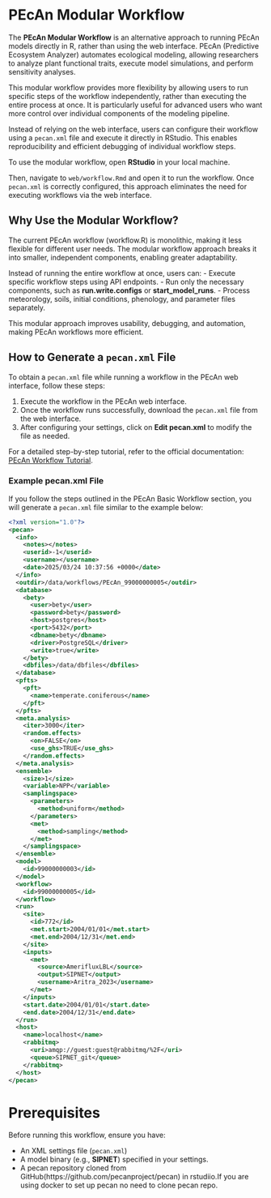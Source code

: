 # PEcAn Modular Workflow

The **PEcAn Modular Workflow** is an alternative approach to running PEcAn models directly in R, rather than using the web interface. PEcAn (Predictive Ecosystem Analyzer) automates ecological modeling, allowing researchers to analyze plant functional traits, execute model simulations, and perform sensitivity analyses. 

This modular workflow provides more flexibility by allowing users to run specific steps of the workflow independently, rather than executing the entire process at once. It is particularly useful for advanced users who want more control over individual components of the modeling pipeline.

Instead of relying on the web interface, users can configure their workflow using a `pecan.xml` file and execute it directly in RStudio. This enables reproducibility and efficient debugging of individual workflow steps.

To use the modular workflow, open **RStudio** in your local machine.

Then, navigate to `web/workflow.Rmd` and open it to run the workflow. Once `pecan.xml` is correctly configured, this approach eliminates the need for executing workflows via the web interface.


## Why Use the Modular Workflow?

The current PEcAn workflow (workflow.R) is monolithic, making it less flexible for different user needs. The modular workflow approach breaks it into smaller, independent components, enabling greater adaptability. 

Instead of running the entire workflow at once, users can:
- Execute specific workflow steps using API endpoints.
- Run only the necessary components, such as **run.write.configs** or **start_model_runs**.
- Process meteorology, soils, initial conditions, phenology, and parameter files separately.

This modular approach improves usability, debugging, and automation, making PEcAn workflows more efficient.

## How to Generate a `pecan.xml` File

To obtain a `pecan.xml` file while running a workflow in the PEcAn web interface, follow these steps:

1. Execute the workflow in the PEcAn web interface.
2. Once the workflow runs successfully, download the `pecan.xml` file from the web interface.
3. After configuring your settings, click on **Edit pecan.xml** to modify the file as needed.

For a detailed step-by-step tutorial, refer to the official documentation:  
[PEcAn Workflow Tutorial](https://pecanproject.github.io/pecan-documentation/tutorials/Demo01.html).


### Example pecan.xml File

If you follow the steps outlined in the PEcAn Basic Workflow section, you will generate a `pecan.xml` file similar to the example below:

```xml
<?xml version="1.0"?>
<pecan>
  <info>
    <notes></notes>
    <userid>-1</userid>
    <username></username>
    <date>2025/03/24 10:37:56 +0000</date>
  </info>
  <outdir>/data/workflows/PEcAn_99000000005</outdir>
  <database>
    <bety>
      <user>bety</user>
      <password>bety</password>
      <host>postgres</host>
      <port>5432</port>
      <dbname>bety</dbname>
      <driver>PostgreSQL</driver>
      <write>true</write>
    </bety>
    <dbfiles>/data/dbfiles</dbfiles>
  </database>
  <pfts>
    <pft>
      <name>temperate.coniferous</name> 
    </pft>
  </pfts>
  <meta.analysis>
    <iter>3000</iter>
    <random.effects>
      <on>FALSE</on>
      <use_ghs>TRUE</use_ghs>
    </random.effects>
  </meta.analysis>
  <ensemble>
    <size>1</size>
    <variable>NPP</variable>
    <samplingspace>
      <parameters>
        <method>uniform</method>
      </parameters>
      <met>
        <method>sampling</method>
      </met>
    </samplingspace>
  </ensemble>
  <model>
    <id>99000000003</id>
  </model>
  <workflow>
    <id>99000000005</id>
  </workflow>
  <run>
    <site>
      <id>772</id>
      <met.start>2004/01/01</met.start>
      <met.end>2004/12/31</met.end>
    </site>
    <inputs>
      <met>
        <source>AmerifluxLBL</source>
        <output>SIPNET</output>
        <username>Aritra_2023</username>
      </met>
    </inputs>
    <start.date>2004/01/01</start.date>
    <end.date>2004/12/31</end.date>
  </run>
  <host>
    <name>localhost</name>
    <rabbitmq>
      <uri>amqp://guest:guest@rabbitmq/%2F</uri>
      <queue>SIPNET_git</queue>
    </rabbitmq>
  </host>
</pecan>
```


# Prerequisites
Before running this workflow, ensure you have:

- An XML settings file (`pecan.xml`) 
- A model binary (e.g., **SIPNET**) specified in your settings.
- A pecan repository cloned from GitHub(https://github.com/pecanproject/pecan) in rstudiio.If you are using docker to set up pecan no need to clone pecan repo.


